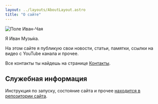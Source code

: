```yaml
---
layout: ../layouts/AboutLayout.astro
title: "О сайте"
---
```


![Поле Иван-Чая](/images/pole-ivanchaya.jpg)

Я Иван Музы́ка.

На этом сайте я публикую свои новости, статьи, памятки, ссылки на видео с YouTube канала и прочее.

Все контакты ты найдешь на странице [Контакты](/contacts).

## Служебная информация

Инструкция по запуску, состояние сайта и прочее [находится в репозитории сайта](https://github.com/SeryiBaran/seryibaran.github.io/).
